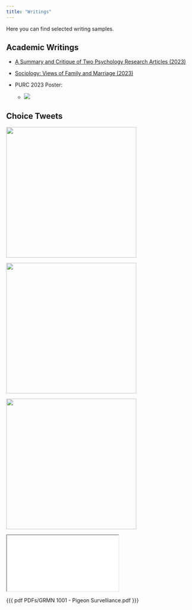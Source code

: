 ```yaml
---
title: "Writings"
---
```


Here you can find selected writing samples.

## Academic Writings

-   [A Summary and Critique of Two Psychology Research Articles (2023)](https://docs.google.com/document/d/1usKO-lHZ_JrbN_CZC8jAMMmObmzn5poRcFMCVUZnNVs/edit?usp=sharing)

-   [Sociology: Views of Family and Marriage (2023)](https://docs.google.com/document/d/1Yd5LRMJsBwM99ORPDcFAVb_dqhvfr6p_KxXcI0IuhIg/edit?usp=sharing)

-   PURC 2023 Poster:

    -   ![](images/Screenshot%202023-11-15%20at%202.45.52%20PM.png)

## Choice Tweets

::: {layout="[[1,1], [1]]"}

![](images/Screenshot%202023-11-15%20at%202.34.41%20PM.png){width="350"}

![](images/Screenshot%202023-11-15%20at%202.34.57%20PM.png){width="350"}

![](images/Screenshot%202023-11-15%20at%202.35.10%20PM.png){width="350"}

:::

<iframe src="PDFs/GRMN 1001 - Pigeon Survelliance.pdf"></iframe>

{{{ pdf PDFs/GRMN 1001 - Pigeon Survelliance.pdf }}}